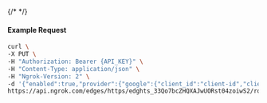 {/* <!-- Code generated for API Clients. DO NOT EDIT. --> */}

#### Example Request
```bash
curl \
-X PUT \
-H "Authorization: Bearer {API_KEY}" \
-H "Content-Type: application/json" \
-H "Ngrok-Version: 2" \
-d '{"enabled":true,"provider":{"google":{"client_id":"client-id","client_secret":"client-secret","email_addresses":["alan@example.com"],"scopes":["profile","email","https://www.googleapis.com/auth/userinfo.email"]}}}' \
https://api.ngrok.com/edges/https/edghts_33Qo7bcZHQXAJwUORst04zoiwS2/routes/edghtsrt_33Qo7gru5TwbjoBfUSFhfssZmZn/oauth
```